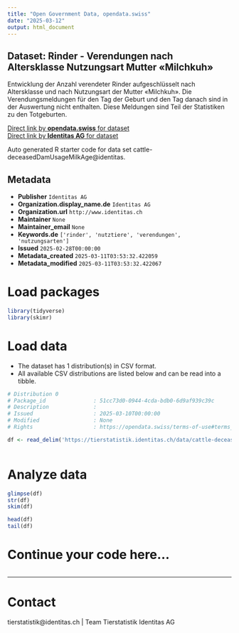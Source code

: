 ```yaml
---
title: "Open Government Data, opendata.swiss"
date: "2025-03-12"
output: html_document
---
```


## Dataset: Rinder - Verendungen nach Altersklasse Nutzungsart Mutter «Milchkuh»

Entwicklung der Anzahl verendeter Rinder aufgeschlüsselt nach Altersklasse und nach Nutzungsart der Mutter «Milchkuh». Die Verendungsmeldungen für den Tag der Geburt und den Tag danach sind in der Auswertung nicht enthalten. Diese Meldungen sind Teil der Statistiken zu den Totgeburten.

[Direct link by **opendata.swiss** for dataset](https://opendata.swiss/de/dataset/rinder-verendungen-nach-altersklasse-nutzungsart-mutter-milchkuh)<br>
[Direct link by **Identitas AG** for dataset](https://tierstatistik.identitas.ch/)

Auto generated R starter code for data set cattle-deceasedDamUsageMilkAge@identitas.

## Metadata

- **Publisher** `Identitas AG`
- **Organization.display_name.de** `Identitas AG`
- **Organization.url** `http://www.identitas.ch`
- **Maintainer** `None`
- **Maintainer_email** `None`
- **Keywords.de** `['rinder', 'nutztiere', 'verendungen', 'nutzungsarten']`
- **Issued** `2025-02-28T00:00:00`
- **Metadata_created** `2025-03-11T03:53:32.422059`
- **Metadata_modified** `2025-03-11T03:53:32.422067`


# Load packages

```r

library(tidyverse)
library(skimr)

```

# Load data

-   The dataset has 1 distribution(s) in CSV format.
-   All available CSV distributions are listed below and can be read into a tibble.

```r

# Distribution 0
# Package_id               : 51cc73d0-0944-4cda-bdb0-6d9af939c39c
# Description              : 
# Issued                   : 2025-03-10T00:00:00
# Modified                 : None
# Rights                   : https://opendata.swiss/terms-of-use#terms_by

df <- read_delim('https://tierstatistik.identitas.ch/data/cattle-deceasedDamUsageMilkAge.csv')



```

# Analyze data

```r

glimpse(df)
str(df)
skim(df)

head(df)
tail(df)

```

# Continue your code here...

```r

```

------------------------------------------------------------------------

# Contact

tierstatistik@identitas.ch | Team Tierstatistik Identitas AG
